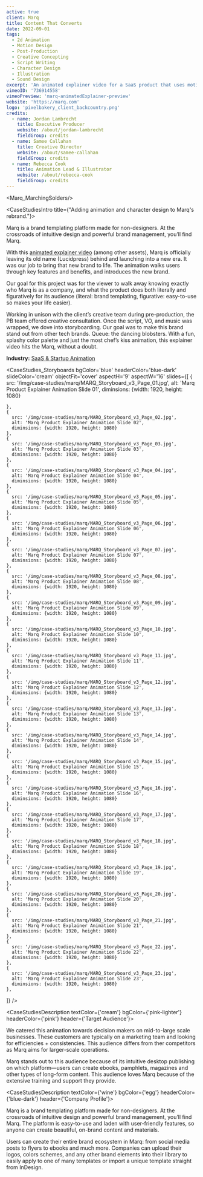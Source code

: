 ```yaml
---
active: true
client: Marq
title: Content That Converts
date: 2022-09-01
tags:
  - 2d Animation
  - Motion Design
  - Post-Production
  - Creative Concepting
  - Script Writing
  - Character Design
  - Illustration
  - Sound Design
excerpt: 'An animated explainer video for a SaaS product that uses motion graphics to showcase why their software is great and drive conversions.'
vimeoID: '736914558'
vimeoPreview: 'marq-animatedExplainer-preview'
website: 'https://marq.com'
logo: 'pixelbakery_client_backcountry.png'
credits:
  - name: Jordan Lambrecht
    title: Executive Producer
    website: /about/jordan-lambrecht
    fieldGroup: credits
  - name: Samee Callahan
    title: Creative Director
    website: /about/samee-callahan
    fieldGroup: credits
  - name: Rebecca Cook
    title: Animation Lead & Illustrator
    website: /about/rebecca-cook
    fieldGroup: credits
---
```

<Marq_MarchingSolders/>

<CaseStudiesIntro title={"Adding animation and character design to Marq's rebrand."}>


Marq is a brand templating platform made for non-designers. At the crossroads of intuitive design and powerful brand management, you’ll find Marq.

With this [animated explainer video](/services/animated-explainer-videos) (among other assets), Marq is officially leaving its old name (Lucidpress) behind and launching into a new era. It was our job to bring that new brand to life. The animation walks users through key features and benefits, and introduces the new brand. 

Our goal for this project was for the viewer to walk away knowing exactly who Marq is as a company, and what the product does both literally and figuratively for its audience (literal: brand templating, figurative: easy-to-use so makes your life easier). 

Working in unison with the client’s creative team during pre-production, the PB team offered creative consultation. Once the script, VO, and music was wrapped, we dove into storyboarding. Our goal was to make this brand stand out from other tech brands. Queue: the dancing blobsters. With a fun, splashy color palette and just the most chef’s kiss animation, this explainer video hits the Marq, without a doubt.

**Industry:** [SaaS & Startup Animation](/industries/saas-video-production)

</CaseStudiesIntro>
<Marq_Unicorn bgColor={'blue'} />

<CaseStudies_Storyboards
bgColor='blue'
headerColor='blue-dark'
slideColor='cream'
objectFit='cover'
aspectH='9'
aspectW='16'
slides={[
    {
      src: '/img/case-studies/marq/MARQ_Storyboard_v3_Page_01.jpg',
      alt: 'Marq Product Explainer Animation Slide 01',
      diminsions: {width: 1920, height: 1080}
      
    },
    {
      src: '/img/case-studies/marq/MARQ_Storyboard_v3_Page_02.jpg',
      alt: 'Marq Product Explainer Animation Slide 02',
      diminsions: {width: 1920, height: 1080}
    },
    {
      src: '/img/case-studies/marq/MARQ_Storyboard_v3_Page_03.jpg',
      alt: 'Marq Product Explainer Animation Slide 03',
      diminsions: {width: 1920, height: 1080}
    },
    {
      src: '/img/case-studies/marq/MARQ_Storyboard_v3_Page_04.jpg',
      alt: 'Marq Product Explainer Animation Slide 04',
      diminsions: {width: 1920, height: 1080}
    },
    {
      src: '/img/case-studies/marq/MARQ_Storyboard_v3_Page_05.jpg',
      alt: 'Marq Product Explainer Animation Slide 05',
      diminsions: {width: 1920, height: 1080}
    },
    {
      src: '/img/case-studies/marq/MARQ_Storyboard_v3_Page_06.jpg',
      alt: 'Marq Product Explainer Animation Slide 06',
      diminsions: {width: 1920, height: 1080}
    },
    {
      src: '/img/case-studies/marq/MARQ_Storyboard_v3_Page_07.jpg',
      alt: 'Marq Product Explainer Animation Slide 07',
      diminsions: {width: 1920, height: 1080}
    },
    {
      src: '/img/case-studies/marq/MARQ_Storyboard_v3_Page_08.jpg',
      alt: 'Marq Product Explainer Animation Slide 08',
      diminsions: {width: 1920, height: 1080}
    },
    {
      src: '/img/case-studies/marq/MARQ_Storyboard_v3_Page_09.jpg',
      alt: 'Marq Product Explainer Animation Slide 09',
      diminsions: {width: 1920, height: 1080}
    },
    {
      src: '/img/case-studies/marq/MARQ_Storyboard_v3_Page_10.jpg',
      alt: 'Marq Product Explainer Animation Slide 10',
      diminsions: {width: 1920, height: 1080}
    },
    {
      src: '/img/case-studies/marq/MARQ_Storyboard_v3_Page_11.jpg',
      alt: 'Marq Product Explainer Animation Slide 11',
      diminsions: {width: 1920, height: 1080}
    },
    {
      src: '/img/case-studies/marq/MARQ_Storyboard_v3_Page_12.jpg',
      alt: 'Marq Product Explainer Animation Slide 12',
      diminsions: {width: 1920, height: 1080}
    },
    {
      src: '/img/case-studies/marq/MARQ_Storyboard_v3_Page_13.jpg',
      alt: 'Marq Product Explainer Animation Slide 13',
      diminsions: {width: 1920, height: 1080}
    },
    {
      src: '/img/case-studies/marq/MARQ_Storyboard_v3_Page_14.jpg',
      alt: 'Marq Product Explainer Animation Slide 14',
      diminsions: {width: 1920, height: 1080}
    },
    {
      src: '/img/case-studies/marq/MARQ_Storyboard_v3_Page_15.jpg',
      alt: 'Marq Product Explainer Animation Slide 15',
      diminsions: {width: 1920, height: 1080}
    },
    {
      src: '/img/case-studies/marq/MARQ_Storyboard_v3_Page_16.jpg',
      alt: 'Marq Product Explainer Animation Slide 16',
      diminsions: {width: 1920, height: 1080}
    },
    {
      src: '/img/case-studies/marq/MARQ_Storyboard_v3_Page_17.jpg',
      alt: 'Marq Product Explainer Animation Slide 17',
      diminsions: {width: 1920, height: 1080}
    },
    {
      src: '/img/case-studies/marq/MARQ_Storyboard_v3_Page_18.jpg',
      alt: 'Marq Product Explainer Animation Slide 18',
      diminsions: {width: 1920, height: 1080}
    },
    {
      src: '/img/case-studies/marq/MARQ_Storyboard_v3_Page_19.jpg',
      alt: 'Marq Product Explainer Animation Slide 19',
      diminsions: {width: 1920, height: 1080}
    },
    {
      src: '/img/case-studies/marq/MARQ_Storyboard_v3_Page_20.jpg',
      alt: 'Marq Product Explainer Animation Slide 20',
      diminsions: {width: 1920, height: 1080}
    },
    {
      src: '/img/case-studies/marq/MARQ_Storyboard_v3_Page_21.jpg',
      alt: 'Marq Product Explainer Animation Slide 21',
      diminsions: {width: 1920, height: 1080}
    },
    {
      src: '/img/case-studies/marq/MARQ_Storyboard_v3_Page_22.jpg',
      alt: 'Marq Product Explainer Animation Slide 22',
      diminsions: {width: 1920, height: 1080}
    },
    {
      src: '/img/case-studies/marq/MARQ_Storyboard_v3_Page_23.jpg',
      alt: 'Marq Product Explainer Animation Slide 23',
      diminsions: {width: 1920, height: 1080}
    },
  ]}
/> 

<CaseStudiesDescription textColor={'cream'} bgColor={'pink-lighter'} headerColor={'pink'} header={'Target Audience'}>

We catered this animation towards decision makers on mid-to-large scale businesses. These customers are typically on a marketing team and looking for efficiencies + consistencies. This audience differs from ther competitors as Marq aims for larger-scale operations. 

Marq stands out to this audience because of its intuitive desktop publishing on which platform—users can create ebooks, pamphlets, magazines and other types of long-form content. This audience loves Marq because of the extensive training and support they provide.

</CaseStudiesDescription>

<CaseStudiesDescription textColor={'wine'} bgColor={'egg'} headerColor={'blue-dark'} header={'Company Profile'}>

Marq is a brand templating platform made for non-designers. At the crossroads of intuitive design and powerful brand management, you’ll find Marq. The platform is easy-to-use and laden with user-friendly features, so anyone can create beautiful, on-brand content and materials. 

Users can create their entire brand ecosystem in Marq: from social media posts to flyers to ebooks and much more. Companies can upload their logos, colors schemes, and any other brand elements into their library to easily apply to one of many templates or import a unique template straight from InDesign. 

</CaseStudiesDescription>